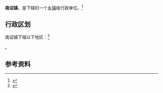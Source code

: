 {{中国乡级行政区|35/06/24/100/000}}

'''南诏镇'''，是{{PRC admin/fullname|35/06/24/100/000|3}}下辖的一个[[乡镇|乡镇]]级行政单位。<ref>{{PRC admin/ref sgc|{{PRC admin/parent|35/06/24/100/000}}}}</ref>

== 行政区划 ==

南诏镇下辖以下地区：<ref>{{PRC admin/ref sgc|35/06/24/100/000}}</ref>

{{PRC admin/children|35/06/24/100/000}}。

== 参考资料 ==

{{reflist}}

{{行政区划小作品}}
{{PRC admin/navcat|35/06/24/100/000}}